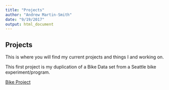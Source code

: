 ```yaml
---
title: "Projects"
author: "Andrew Martin-Smith"
date: "9/19/2017"
output: html_document
---
```


## Projects

This is where you will find my current projects and things I and working on.

This first project is my duplication of a Bike Data set from a Seattle bike experiment/program.


[Bike Project](./projects/CopyOfCopyOfDuplication_Project1.html)